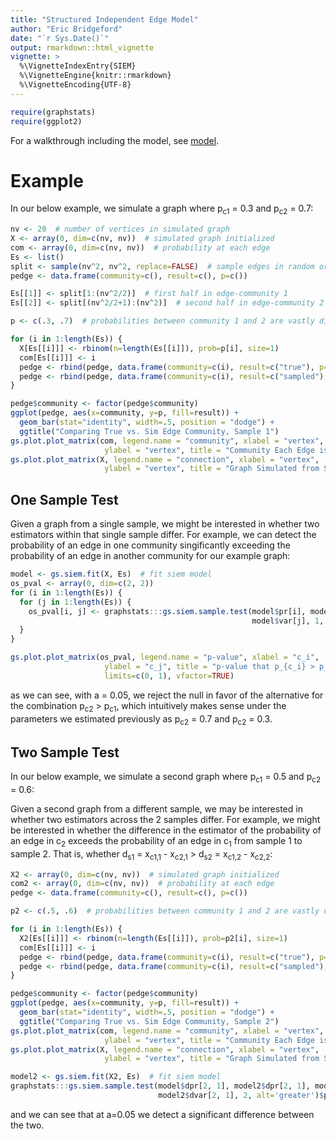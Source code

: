 ---
title: "Structured Independent Edge Model"
author: "Eric Bridgeford"
date: "`r Sys.Date()`"
output: rmarkdown::html_vignette
vignette: >
  %\VignetteIndexEntry{SIEM}
  %\VignetteEngine{knitr::rmarkdown}
  %\VignetteEncoding{UTF-8}
---

```{r, warning=FALSE, echo=FALSE}
require(graphstats)
require(ggplot2)
```

For a walkthrough including the model, see [model](http://docs.neurodata.io/graphstats/siem/siem.html).

# Example


In our below example, we simulate a graph where p~c1~ = 0.3 and p~c2~ = 0.7:

```{r, fig.width=5, fig.height=3.5}
nv <- 20  # number of vertices in simulated graph
X <- array(0, dim=c(nv, nv))  # simulated graph initialized
com <- array(0, dim=c(nv, nv))  # probability at each edge
Es <- list()
split <- sample(nv^2, nv^2, replace=FALSE)  # sample edges in random order
pedge <- data.frame(community=c(), result=c(), p=c())

Es[[1]] <- split[1:(nv^2/2)]  # first half in edge-community 1
Es[[2]] <- split[(nv^2/2+1):(nv^2)]  # second half in edge-community 2

p <- c(.3, .7)  # probabilities between community 1 and 2 are vastly different

for (i in 1:length(Es)) {
  X[Es[[i]]] <- rbinom(n=length(Es[[i]]), prob=p[i], size=1)
  com[Es[[i]]] <- i
  pedge <- rbind(pedge, data.frame(community=c(i), result=c("true"), p=c(p[i])))
  pedge <- rbind(pedge, data.frame(community=c(i), result=c("sampled"), p=c(sum(X[Es[[i]]])/length(Es[[i]]))))
}

pedge$community <- factor(pedge$community)
ggplot(pedge, aes(x=community, y=p, fill=result)) +
  geom_bar(stat="identity", width=.5, position = "dodge") +
  ggtitle("Comparing True vs. Sim Edge Community, Sample 1")
gs.plot.plot_matrix(com, legend.name = "community", xlabel = "vertex",
                     ylabel = "vertex", title = "Community Each Edge is from, Sample 1", ffactor=TRUE)
gs.plot.plot_matrix(X, legend.name = "connection", xlabel = "vertex",
                     ylabel = "vertex", title = "Graph Simulated from SIEM, Sample 1")
```

## One Sample Test

Given a graph from a single sample, we might be interested in whether two estimators within that single sample differ. For example, we can detect the probability of an edge in one community singificantly exceeding the probability of an edge in another community for our example graph:

```{r, fig.width=5, fig.height=3.5}
model <- gs.siem.fit(X, Es)  # fit siem model
os_pval <- array(0, dim=c(2, 2))
for (i in 1:length(Es)) {
  for (j in 1:length(Es)) {
    os_pval[i, j] <- graphstats:::gs.siem.sample.test(model$pr[i], model$pr[j], model$var[i],
                                                      model$var[j], 1, alt='greater')$p
  }
}

gs.plot.plot_matrix(os_pval, legend.name = "p-value", xlabel = "c_i",
                     ylabel = "c_j", title = "p-value that p_{c_i} > p_{c_j}, Sample 1",
                     limits=c(0, 1), vfactor=TRUE)
```

as we can see, with a = 0.05, we reject the null in favor of the alternative for the combination p~c2~ > p~c1~, which intuitively makes sense under the parameters we estimated previously as p~c2~ = 0.7 and p~c2~ = 0.3.

## Two Sample Test

In our below example, we simulate a second graph where p~c1~ = 0.5 and p~c2~ = 0.6:

Given a second graph from a different sample, we may be interested in whether two estimators across the 2 samples differ. For example, we might be interested in whether the difference in the estimator of the probability of an edge in c~2~ exceeds the probability of an edge in c~1~ from sample 1 to sample 2. That is, whether d~s1~ = x~c1,1~ - x~c2,1~ > d~s2~ = x~c1,2~ - x~c2,2~:

```{r, fig.height=3.5, fig.width=5}
X2 <- array(0, dim=c(nv, nv))  # simulated graph initialized
com2 <- array(0, dim=c(nv, nv))  # probability at each edge
pedge <- data.frame(community=c(), result=c(), p=c())

p2 <- c(.5, .6)  # probabilities between community 1 and 2 are vastly different

for (i in 1:length(Es)) {
  X2[Es[[i]]] <- rbinom(n=length(Es[[i]]), prob=p2[i], size=1)
  com[Es[[i]]] <- i
  pedge <- rbind(pedge, data.frame(community=c(i), result=c("true"), p=c(p2[i])))
  pedge <- rbind(pedge, data.frame(community=c(i), result=c("sampled"), p=c(sum(X[Es[[i]]])/length(Es[[i]]))))
}

pedge$community <- factor(pedge$community)
ggplot(pedge, aes(x=community, y=p, fill=result)) +
  geom_bar(stat="identity", width=.5, position = "dodge") +
  ggtitle("Comparing True vs. Sim Edge Community, Sample 2")
gs.plot.plot_matrix(com, legend.name = "community", xlabel = "vertex",
                     ylabel = "vertex", title = "Community Each Edge is from, Sample 2", ffactor=TRUE)
gs.plot.plot_matrix(X, legend.name = "connection", xlabel = "vertex",
                     ylabel = "vertex", title = "Graph Simulated from SIEM, Sample 2")
```

```{r}
model2 <- gs.siem.fit(X2, Es)  # fit siem model
graphstats:::gs.siem.sample.test(model$dpr[2, 1], model2$dpr[2, 1], model2$dvar[2, 1],
                                 model2$dvar[2, 1], 2, alt='greater')$p
```

and we can see that at a=0.05 we detect a significant difference between the two.
